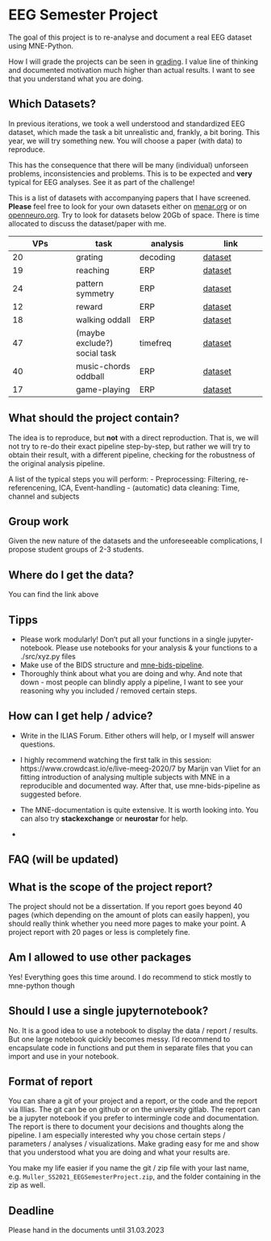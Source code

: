 # EEG Semester Project

The goal of this project is to re-analyse and document a real EEG dataset using MNE-Python.

How I will grade the projects can be seen in [grading](grading.md). I value line of thinking and documented motivation much higher than actual results. I want to see that you understand what you are doing.

## Which Datasets?

In previous iterations, we took a well understood and standardized EEG dataset, which made the task a bit unrealistic and, frankly, a bit boring. This year, we will try something new. You will choose a paper (with data) to reproduce.

::: callout-important
This has the consequence that there will be many (individual) unforseen problems, inconsistencies and problems. This is to be expected and **very** typical for EEG analyses. See it as part of the challenge!
:::

This is a list of datasets with accompanying papers that I have screened. **Please** feel free to look for your own datasets either on [menar.org](https://nemar.org) or on [openneuro.org](https://openneuro.org). Try to look for datasets below 20Gb of space. There is time allocated to discuss the dataset/paper with me.

| VPs | task                         | analysis | link                                                                 |
|------------------|------------------|------------------|------------------|
| 20  | grating                      | decoding | [dataset](https://openneuro.org/datasets/ds004043/versions/1.1.0)    |
| 19  | reaching                     | ERP      | [dataset](https://openneuro.org/datasets/ds003846/versions/1.0.1)    |
| 24  | pattern symmetry             | ERP      | [dataset](https://nemar.org/dataexplorer/detail?dataset_id=ds004347) |
| 12  | reward                       | ERP      | [dataset](https://nemar.org/dataexplorer/detail?dataset_id=ds004147) |
| 18  | walking oddall               | ERP      | [dataset](https://nemar.org/dataexplorer/detail?dataset_id=ds004033) |
| 47  | (maybe exclude?) social task | timefreq | [dataset](https://nemar.org/dataexplorer/detail?dataset_id=ds003702) |
| 40  | music-chords oddball         | ERP      | [dataset](https://nemar.org/dataexplorer/detail?dataset_id=ds003570) |
| 17  | game-playing                 | ERP      | [dataset](https://nemar.org/dataexplorer/detail?dataset_id=ds003517) |

## What should the project contain?

The idea is to reproduce, but **not** with a direct reproduction. That is, we will not try to re-do their exact pipeline step-by-step, but rather we will try to obtain their result, with a different pipeline, checking for the robustness of the original analysis pipeline.

A list of the typical steps you will perform: - Preprocessing: Filtering, re-referencening, ICA, Event-handling - (automatic) data cleaning: Time, channel and subjects

## Group work

Given the new nature of the datasets and the unforeseeable complications, I propose student groups of 2-3 students.

## Where do I get the data?

You can find the link above

## Tipps

-   Please work modularly! Don't put all your functions in a single jupyter-notebook. Please use notebooks for your analysis & your functions to a ./src/xyz.py files
-   Make use of the BIDS structure and [mne-bids-pipeline](https://mne.tools/mne-bids-pipeline/).
-   Thoroughly think about what you are doing and why. And note that down - most people can blindly apply a pipeline, I want to see your reasoning why you included / removed certain steps.

## How can I get help / advice?

-   Write in the ILIAS Forum. Either others will help, or I myself will answer questions.

-   I highly recommend watching the first talk in this session: https://www.crowdcast.io/e/live-meeg-2020/7 by Marijn van Vliet for an fitting introduction of analysing multiple subjects with MNE in a reproducible and documented way. After that, use mne-bids-pipeline as suggested before.

-   The MNE-documentation is quite extensive. It is worth looking into. You can also try **stackexchange** or **neurostar** for help.

-   

## FAQ (will be updated)

::: {.callout-note icon="false"}
## What is the scope of the project report?

The project should not be a dissertation. If you report goes beyond 40 pages (which depending on the amount of plots can easily happen), you should really think whether you need more pages to make your point. A project report with 20 pages or less is completely fine.
:::

::: {.callout-note icon="false"}
## Am I allowed to use other packages

Yes! Everything goes this time around. I do recommend to stick mostly to mne-python though
:::

::: {.callout-note icon="false"}
## Should I use a single jupyternotebook?

No. It is a good idea to use a notebook to display the data / report / results. But one large notebook quickly becomes messy. I'd recommend to encapsulate code in functions and put them in separate files that you can import and use in your notebook.
:::

## Format of report

You can share a git of your project and a report, or the code and the report via Illias. The git can be on github or on the university gitlab. The report can be a jupyter notebook if you prefer to intermingle code and documentation. The report is there to document your decisions and thoughts along the pipeline. I am especially interested why you chose certain steps / parameters / analyses / visualizations. Make grading easy for me and show that you understood what you are doing and what your results are.

You make my life easier if you name the git / zip file with your last name, e.g. `Muller_SS2021_EEGSemesterProject.zip`, and the folder containing in the zip as well.

## Deadline

Please hand in the documents until 31.03.2023